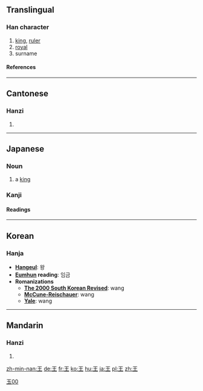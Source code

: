 ==Translingual==
===Han character===
{{Han char|rn=96|rad=玉|as=00|sn=4|four=1010<sub>4</sub>|canj=一土 (MG)}}
# [[king]], [[ruler]]
# [[royal]]
# surname
====References====
{{Han ref|kx=0727.020|dkj=20823|dj=1137.010|hdz=21099.100|uh=738B|ud=29579|bh=A4FD|bd=42237}}
----
==Cantonese==
===Hanzi===
{{yue-hanzi|jyut=|y=wong4}}
# {{defn|Cantonese}}
----
== Japanese ==
=== Noun ===
{{ja-noun|k|hira=おう|rom=ō}}
# a [[king]]
===Kanji===
[[Category:Grade 1 kanji|玉00]]
{{ja-kanji|grade=|rs=玉00}}
====Readings====
{{ja-readings|on=[[おう]] (ō)|kun=[[きみ]] (kimi)}}
----
==Korean==
===Hanja===

* '''[[Hangeul]]''': 왕
* '''[[Eumhun]] reading''': 임금
* '''Romanizations'''
** '''[[The 2000 South Korean Revised Romanization|The 2000 South Korean Revised]]''': wang
** '''[[McCune-Reischauer]]''': wang
** '''[[Yale]]''': wang
----
==Mandarin==
===Hanzi===
{{cmn-hanzi|pin=[[wáng]] (wang2)|wg=wang<sup>2</sup>}}
# {{defn|Mandarin}}

[[zh-min-nan:王]]
[[de:王]]
[[fr:王]]
[[ko:王]]
[[hu:王]]
[[ja:王]]
[[pl:王]]
[[zh:王]]
